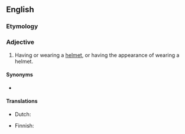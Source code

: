 ==English==

===Etymology===
{{suffix|en|helmet|ed}}

===Adjective===
{{en-adj|-}}

# Having or wearing a [[helmet]], or having the appearance of wearing a helmet.

====Synonyms====
* {{l|en|behelmeted}}

====Translations====
{{trans-top|wearing a helmet}}
* Dutch: {{t+|nl|gehelmd}}
{{trans-mid}}
* Finnish: {{t|fi|kypäräpäinen}}
{{trans-bottom}}